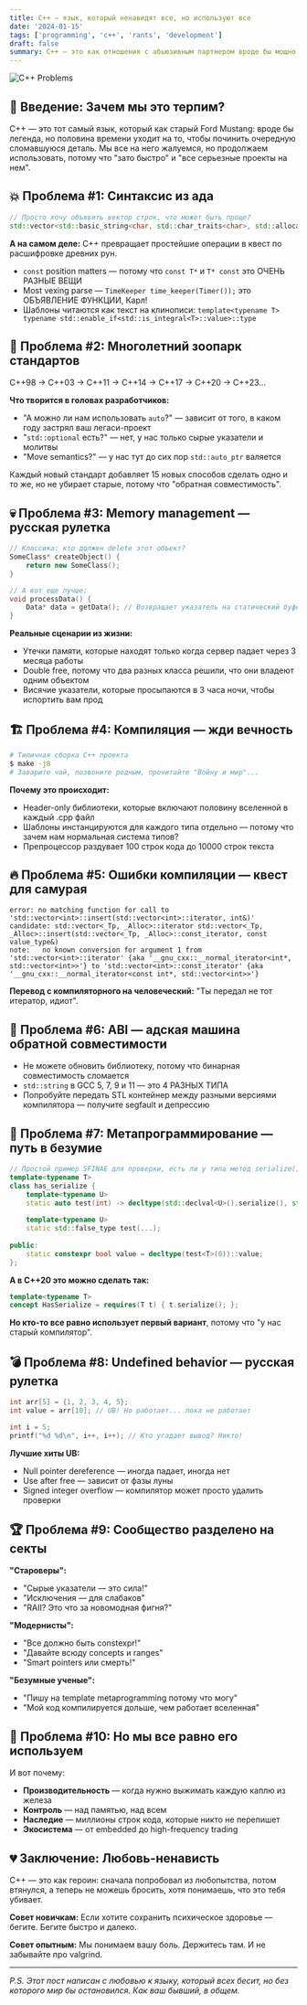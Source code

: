 ```yaml
---
title: C++ — язык, который ненавидят все, но используют все
date: '2024-01-15'
tags: ['programming', 'c++', 'rants', 'development']
draft: false
summary: C++ — это как отношения с абьюзивным партнером вроде бы мощно и эффективно, но каждый день заставляешь себя прощать ему все новые косяки.
---
```


<img className="inline" src="/static/images/Blog/cpp-meme.jpg" alt="C++ Problems" />

## 🤯 Введение: Зачем мы это терпим?

C++ — это тот самый язык, который как старый Ford Mustang: вроде бы легенда, но половина времени уходит на то, чтобы починить очередную сломавшуюся деталь. Мы все на него жалуемся, но продолжаем использовать, потому что "зато быстро" и "все серьезные проекты на нем".

## 💥 Проблема #1: Синтаксис из ада

```cpp
// Просто хочу объявить вектор строк, что может быть проще?
std::vector<std::basic_string<char, std::char_traits<char>, std::allocator<char>>> strings;
```

**А на самом деле:** C++ превращает простейшие операции в квест по расшифровке древних рун. 

- `const` position matters — потому что `const T*` и `T* const` это ОЧЕНЬ РАЗНЫЕ ВЕЩИ
- Most vexing parse — `TimeKeeper time_keeper(Timer());` это ОБЪЯВЛЕНИЕ ФУНКЦИИ, Карл!
- Шаблоны читаются как текст на клинописи: `template<typename T> typename std::enable_if<std::is_integral<T>::value>::type`

## 🎪 Проблема #2: Многолетний зоопарк стандартов

C++98 → C++03 → C++11 → C++14 → C++17 → C++20 → C++23... 

**Что творится в головах разработчиков:**
- "А можно ли нам использовать `auto`?" — зависит от того, в каком году застрял ваш легаси-проект
- "`std::optional` есть?" — нет, у нас только сырые указатели и молитвы
- "Move semantics?" — у нас тут до сих пор `std::auto_ptr` валяется

Каждый новый стандарт добавляет 15 новых способов сделать одно и то же, но не убирает старые, потому что "обратная совместимость".

## 💀 Проблема #3: Memory management — русская рулетка

```cpp
// Классика: кто должен delete этот объект?
SomeClass* createObject() {
    return new SomeClass();
}

// А вот еще лучше:
void processData() {
    Data* data = getData(); // Возвращает указатель на статический буфер? На кучу? Кто знает...
}
```

**Реальные сценарии из жизни:**
- Утечки памяти, которые находят только когда сервер падает через 3 месяца работы
- Double free, потому что два разных класса решили, что они владеют одним объектом
- Висячие указатели, которые просыпаются в 3 часа ночи, чтобы испортить вам прод

## 🏗️ Проблема #4: Компиляция — жди вечность

```bash
# Типичная сборка C++ проекта
$ make -j8
# Заварите чай, позвоните родным, прочитайте "Войну и мир"...
```

**Почему это происходит:**
- Header-only библиотеки, которые включают половину вселенной в каждый .cpp файл
- Шаблоны инстанцируются для каждого типа отдельно — потому что зачем нам нормальная система типов?
- Препроцессор раздувает 100 строк кода до 10000 строк текста

## 🔥 Проблема #5: Ошибки компиляции — квест для самурая

```
error: no matching function for call to 'std::vector<int>::insert(std::vector<int>::iterator, int&)'
candidate: std::vector<_Tp, _Alloc>::iterator std::vector<_Tp, _Alloc>::insert(std::vector<_Tp, _Alloc>::const_iterator, const value_type&)
note:   no known conversion for argument 1 from 'std::vector<int>::iterator' {aka '__gnu_cxx::__normal_iterator<int*, std::vector<int>>'} to 'std::vector<int>::const_iterator' {aka '__gnu_cxx::__normal_iterator<const int*, std::vector<int>>'}
```

**Перевод с компиляторного на человеческий:** "Ты передал не тот итератор, идиот".

## 🎯 Проблема #6: ABI — адская машина обратной совместимости

- Не можете обновить библиотеку, потому что бинарная совместимость сломается
- `std::string` в GCC 5, 7, 9 и 11 — это 4 РАЗНЫХ ТИПА
- Попробуйте передать STL контейнер между разными версиями компилятора — получите segfault и депрессию

## 🚀 Проблема #7: Метапрограммирование — путь в безумие

```cpp
// Простой пример SFINAE для проверки, есть ли у типа метод serialize()
template<typename T>
class has_serialize {
    template<typename U>
    static auto test(int) -> decltype(std::declval<U>().serialize(), std::true_type{});
    
    template<typename U>
    static std::false_type test(...);
    
public:
    static constexpr bool value = decltype(test<T>(0))::value;
};
```

**А в C++20 это можно сделать так:**
```cpp
template<typename T>
concept HasSerialize = requires(T t) { t.serialize(); };
```

**Но кто-то все равно использует первый вариант**, потому что "у нас старый компилятор".

## 💣 Проблема #8: Undefined behavior — русская рулетка

```cpp
int arr[5] = {1, 2, 3, 4, 5};
int value = arr[10]; // UB! Но работает... пока не работает

int i = 5;
printf("%d %d\n", i++, i++); // Кто угадает вывод? Никто!
```

**Лучшие хиты UB:**
- Null pointer dereference — иногда падает, иногда нет
- Use after free — зависит от фазы луны
- Signed integer overflow — компилятор может просто удалить проверки

## 🏆 Проблема #9: Сообщество разделено на секты

**"Староверы":**
- "Сырые указатели — это сила!"
- "Исключения — для слабаков"
- "RAII? Это что за новомодная фигня?"

**"Модернисты":**
- "Все должно быть constexpr!"
- "Давайте всюду concepts и ranges"
- "Smart pointers или смерть!"

**"Безумные ученые":**
- "Пишу на template metaprogramming потому что могу"
- "Мой код компилируется дольше, чем работает вселенная"

## 🎉 Проблема #10: Но мы все равно его используем

И вот почему:
- **Производительность** — когда нужно выжимать каждую каплю из железа
- **Контроль** — над памятью, над всем
- **Наследие** — миллионы строк кода, которые никто не перепишет
- **Экосистема** — от embedded до high-frequency trading

## 💔 Заключение: Любовь-ненависть

C++ — это как героин: сначала попробовал из любопытства, потом втянулся, а теперь не можешь бросить, хотя понимаешь, что это тебя убивает.

**Совет новичкам:** Если хотите сохранить психическое здоровье — бегите. Бегите быстро и далеко.

**Совет опытным:** Мы понимаем вашу боль. Держитесь там. И не забывайте про valgrind.

---

*P.S. Этот пост написан с любовью к языку, который всех бесит, но без которого мир бы остановился. Как ваш бывший, в общем.*
